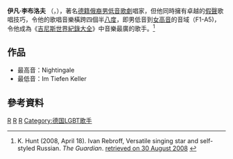 '''伊凡·李布洛夫''' （{{lang|de|'''Ivan Rebroff'''}}，{{bd|1931年|7月31日|2008年|2月27日|catIdx=R}}），著名[[德國|德籍]][[俄羅斯|俄裔]][[男低音|男低音]][[歌劇|歌劇]]唱家，但他同時擁有卓越的[[假聲|假聲]]歌唱技巧，令他的歌唱音樂橫跨四個半[[八度|八度]]，即男低音到[[女高音|女高音]]的音域（F1-A5)，令他成為《[[吉尼斯世界紀錄大全|吉尼斯世界紀錄大全]]》中音樂最廣的歌手。<ref>K. Hunt (2008, April 18). Ivan Rebroff, Versatile singing star and self-styled Russian. ''The Guardian''. [http://www.guardian.co.uk/music/2008/apr/18/obituaries.culture retrieved on 30 August 2008] {{Wayback|url=http://www.guardian.co.uk/music/2008/apr/18/obituaries.culture |date=20120514025956 }}</ref>

== 作品 ==
*最高音：Nightingale
*最低音：Im Tiefen Keller
== 參考資料 ==
<div class="references-small">
<references />
</div>

{{Authority control}}
{{singer-stub}}
{{opera-stub}}
[[Category:德国男歌手|R]]
[[Category:男低音|R]]
[[Category:假聲歌手|R]]
[[Category:德国LGBT歌手|Category:德国LGBT歌手]]
